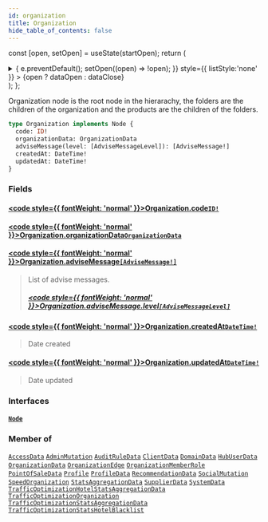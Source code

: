 ```yaml
---
id: organization
title: Organization
hide_table_of_contents: false
---
```






const [open, setOpen] = useState(startOpen);
return (
<details {...(open ? { open: true } : {})} className="details" style={{ border:'none', boxShadow:'none', background:'var(--ifm-background-color)' }}>
<summary
onClick={(e) => {
e.preventDefault();
setOpen((open) => !open);
}}
style={{ listStyle:'none' }} >
{open ? dataOpen : dataClose}
</summary>
{open && children}
</details>
);
};

Organization node is the root node in the hierarachy, the folders are the children of the organization and the products are the children of the folders.

```graphql
type Organization implements Node {
  code: ID!
  organizationData: OrganizationData
  adviseMessage(level: [AdviseMessageLevel]): [AdviseMessage!]
  createdAt: DateTime!
  updatedAt: DateTime!
}
```

### Fields

#### [<code style={{ fontWeight: 'normal' }}>Organization.<b>code</b></code>](#)<Bullet />[`ID!`](/api/scalars/id) <Badge class="badge badge--secondary" text="non-null"/> <Badge class="badge badge--secondary" text="scalar"/>

>

#### [<code style={{ fontWeight: 'normal' }}>Organization.<b>organizationData</b></code>](#)<Bullet />[`OrganizationData`](/api/objects/organization-data) <Badge class="badge badge--secondary" text="object"/>

>

#### [<code style={{ fontWeight: 'normal' }}>Organization.<b>adviseMessage</b></code>](#)<Bullet />[`[AdviseMessage!]`](/api/objects/advise-message) <Badge class="badge badge--secondary" text="list"/> <Badge class="badge badge--secondary" text="object"/>

> List of advise messages.
>
> ##### [<code style={{ fontWeight: 'normal' }}>Organization.adviseMessage.<b>level</b></code>](#)<Bullet />[`[AdviseMessageLevel]`](/api/enums/advise-message-level) <Badge class="badge badge--secondary" text="list"/> <Badge class="badge badge--secondary" text="enum"/>

#### [<code style={{ fontWeight: 'normal' }}>Organization.<b>createdAt</b></code>](#)<Bullet />[`DateTime!`](/api/scalars/date-time) <Badge class="badge badge--secondary" text="non-null"/> <Badge class="badge badge--secondary" text="scalar"/>

> Date created

#### [<code style={{ fontWeight: 'normal' }}>Organization.<b>updatedAt</b></code>](#)<Bullet />[`DateTime!`](/api/scalars/date-time) <Badge class="badge badge--secondary" text="non-null"/> <Badge class="badge badge--secondary" text="scalar"/>

> Date updated

### Interfaces

#### [`Node`](/api/interfaces/node) <Badge class="badge badge--secondary" text="interface"/>

>

### Member of

[`AccessData`](/api/objects/access-data) <Badge class="badge badge--secondary" text="object"/><Bullet />[`AdminMutation`](/api/objects/admin-mutation) <Badge class="badge badge--secondary" text="object"/><Bullet />[`AuditRuleData`](/api/objects/audit-rule-data) <Badge class="badge badge--secondary" text="object"/><Bullet />[`ClientData`](/api/objects/client-data) <Badge class="badge badge--secondary" text="object"/><Bullet />[`DomainData`](/api/objects/domain-data) <Badge class="badge badge--secondary" text="object"/><Bullet />[`HubUserData`](/api/objects/hub-user-data) <Badge class="badge badge--secondary" text="object"/><Bullet />[`OrganizationData`](/api/objects/organization-data) <Badge class="badge badge--secondary" text="object"/><Bullet />[`OrganizationEdge`](/api/objects/organization-edge) <Badge class="badge badge--secondary" text="object"/><Bullet />[`OrganizationMemberRole`](/api/objects/organization-member-role) <Badge class="badge badge--secondary" text="object"/><Bullet />[`PointOfSaleData`](/api/objects/point-of-sale-data) <Badge class="badge badge--secondary" text="object"/><Bullet />[`Profile`](/api/objects/profile) <Badge class="badge badge--secondary" text="object"/><Bullet />[`ProfileData`](/api/objects/profile-data) <Badge class="badge badge--secondary" text="object"/><Bullet />[`RecommendationData`](/api/objects/recommendation-data) <Badge class="badge badge--secondary" text="object"/><Bullet />[`SocialMutation`](/api/objects/social-mutation) <Badge class="badge badge--secondary" text="object"/><Bullet />[`SpeedOrganization`](/api/objects/speed-organization) <Badge class="badge badge--secondary" text="object"/><Bullet />[`StatsAggregationData`](/api/objects/stats-aggregation-data) <Badge class="badge badge--secondary" text="object"/><Bullet />[`SupplierData`](/api/objects/supplier-data) <Badge class="badge badge--secondary" text="object"/><Bullet />[`SystemData`](/api/objects/system-data) <Badge class="badge badge--secondary" text="object"/><Bullet />[`TrafficOptimizationHotelStatsAggregationData`](/api/objects/traffic-optimization-hotel-stats-aggregation-data) <Badge class="badge badge--secondary" text="object"/><Bullet />[`TrafficOptimizationOrganization`](/api/objects/traffic-optimization-organization) <Badge class="badge badge--secondary" text="object"/><Bullet />[`TrafficOptimizationStatsAggregationData`](/api/objects/traffic-optimization-stats-aggregation-data) <Badge class="badge badge--secondary" text="object"/><Bullet />[`TrafficOptimizationStatsHotelBlacklist`](/api/objects/traffic-optimization-stats-hotel-blacklist) <Badge class="badge badge--secondary" text="object"/>
